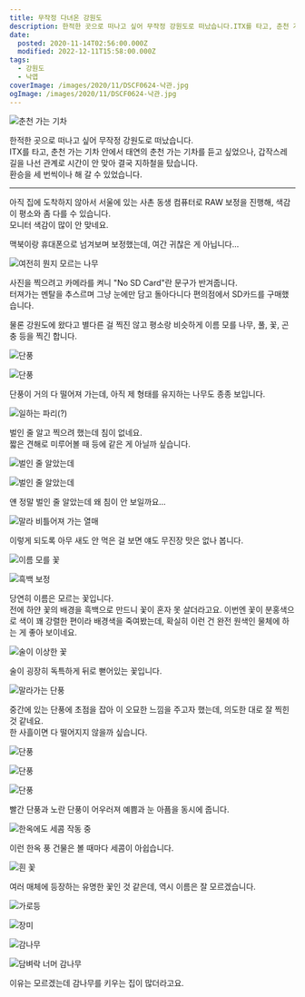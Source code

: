 ```yaml
---
title: 무작정 다녀온 강원도
description: 한적한 곳으로 떠나고 싶어 무작정 강원도로 떠났습니다.ITX를 타고, 춘천 가는 기차 안에서 태연의 춘천 가는 기차를 듣고 싶었으나, 갑작스레 길을 나선 관계로 시간이 안 맞아 결국 지하철을 탔습니다.환승을 세 번씩이나 해 갈 수 있었습니다. 아직 집에 도착하지 않아서 서울에 있는 사촌 동생 컴퓨터로 RAW 보정을 진행해, 색감이 평소와 좀 다를 수 있습니다.모니터 색감이 많이 안
date:
  posted: 2020-11-14T02:56:00.000Z
  modified: 2022-12-11T15:58:00.000Z
tags:
  - 강원도
  - 낙엽
coverImage: /images/2020/11/DSCF0624-낙관.jpg
ogImage: /images/2020/11/DSCF0624-낙관.jpg
---
```


![춘천 가는 기차](https://lh3.googleusercontent.com/pw/AL9nZEWmwjWqMnxYCe5eRolyAycTv_0bQH0qL9sVxBgc8SPB1mbjsvTepYzS0W37LVjyiQOXQbJtXS4gIwFRD7YK31G6MYgmdj5XLEE2AllqiOmVdAFRelylUo00bEzKfTBOXMph-6G3s-f0ZNj_b-pVaXHO)

한적한 곳으로 떠나고 싶어 무작정 강원도로 떠났습니다.  
ITX를 타고, 춘천 가는 기차 안에서 태연의 춘천 가는 기차를 듣고 싶었으나, 갑작스레 길을 나선 관계로 시간이 안 맞아 결국 지하철을 탔습니다.  
환승을 세 번씩이나 해 갈 수 있었습니다.

---

아직 집에 도착하지 않아서 서울에 있는 사촌 동생 컴퓨터로 RAW 보정을 진행해, 색감이 평소와 좀 다를 수 있습니다.  
모니터 색감이 많이 안 맞네요.

맥북이랑 휴대폰으로 넘겨보며 보정했는데, 여간 귀찮은 게 아닙니다…

![여전히 뭔지 모르는 나무](https://lh3.googleusercontent.com/pw/AL9nZEWTvuZRZlvwQEIFd8vIgacPIwuu97t_2JqPIADDQ7LZIcr2s-Zt814xZFyfLyIIZdAnYRCKQXJvaAHaWPC7O_WF0hN0aauUBiviTcDVI_v73Y9-f04Banw8CQNCJGM_XNQbpoyoiGn24g_u9INArueH)

사진을 찍으려고 카메라를 켜니 "No SD Card"란 문구가 반겨줍니다.  
터져가는 멘탈을 추스르며 그냥 눈에만 담고 돌아다니다 편의점에서 SD카드를 구매했습니다.

물론 강원도에 왔다고 별다른 걸 찍진 않고 평소랑 비슷하게 이름 모를 나무, 풀, 꽃, 곤충 등을 찍긴 합니다.

![단풍](https://lh3.googleusercontent.com/pw/AL9nZEUJeIws0fvlmxn620J8v2vjDWEk273i9d7e2_x0bNsiFeBY0X2eyuETpWOIuUwdWmBNNS0hAKb2_D5nlpYzJFmdtTltGoWigFFf7Kz4hmnkpX6cykCgP0SF3IFV43vBT_jFWSGsBb-kXiTuo7zTtBor)

![단풍](https://lh3.googleusercontent.com/pw/AL9nZEXsSPUP2-2a6HIxXmodJRaVNuHXtnW64Y2QrY4_5z0Kz8DGo74yFemG7Om1FXs4Mi8qakWmuvc2N_P130ioHxEU-tcygKqTDqqGSiLCwsC3qhtxquhjjSVx1n562D3QltK2LdCPmf1TmqQzzja2ViGE)

단풍이 거의 다 떨어져 가는데, 아직 제 형태를 유지하는 나무도 종종 보입니다.

![일하는 파리(?)](https://lh3.googleusercontent.com/pw/AL9nZEXkPPOcso-v7hnQt7Hpj2CP4EeUL4hlhuxRSZTUxOx7CU0Y5L8LSbg-nOs5JMgbnItoQtdMJO_BUvqq5e6R3OUyoCZX_9m9arXzfGtlN76tbVtnMuSS7AJg8rhEv9ftI8xd3VNcPVsQi4utpp-roAYG)

벌인 줄 알고 찍으려 했는데 침이 없네요.  
짧은 견해로 미루어볼 때 등에 같은 게 아닐까 싶습니다.

![벌인 줄 알았는데](https://lh3.googleusercontent.com/pw/AL9nZEXkPPOcso-v7hnQt7Hpj2CP4EeUL4hlhuxRSZTUxOx7CU0Y5L8LSbg-nOs5JMgbnItoQtdMJO_BUvqq5e6R3OUyoCZX_9m9arXzfGtlN76tbVtnMuSS7AJg8rhEv9ftI8xd3VNcPVsQi4utpp-roAYG)

![벌인 줄 알았는데](https://lh3.googleusercontent.com/pw/AL9nZEUPhXgeN8qPZGb-T2iYLOQTz6WfOY9pRm0hHjAL8Hhy6IOsNsx8Xv_-_6sUwPQL5dttd31M1vxxwaTeoe_q86wn_k-rqlqZaGryTpTLTjPwTI97lVEwH-fUgdMQWiJows2q3VNM6f9JBMH1ZuCkeuhw)

얜 정말 벌인 줄 알았는데 왜 침이 안 보일까요…

![말라 비틀어져 가는 열매](https://lh3.googleusercontent.com/pw/AL9nZEXAbR-MuBDMBfO7pn4dBp--ngubm5hntAlxmiQb1H94OcjCxNceda8WxS209lpUtKylrmtB0eZw63VWgZO9OhqEEDG7fQGwPV7yxRT_JFDBJnL0rJotuiyUSvGt-ZKK50-dIHpeucNvcL8vyF5Qtd-1)

이렇게 되도록 아무 새도 안 먹은 걸 보면 얘도 무진장 맛은 없나 봅니다.

![이름 모를 꽃](https://lh3.googleusercontent.com/pw/AL9nZEUZ0nThS58ZRetMI2Xgyklp_8FI0sHVzKShIkAWAT86_uZVvAa_IxjbfS3fAHcd5OlgMpLEnhTy9HnCCH5O742xHfcX6hWaY1O2FxE-laCE69d_7uIly1A1OEwesTXeyAMVrpwXJaXCcRnjzdxYQY9U)

![흑백 보정](https://lh3.googleusercontent.com/pw/AL9nZEWLdhfOOjZPnEng6-yfqXSolagi9YHuEQT2cD5--hbP-FoqhFdvj1edtZaPKgNGbvYAdlqsJ6JaLHphLQ-B5WeoqcwPXR5T3vOKw1hRycazvvQCRXlW2qzNT9ZWhDSmQU6z3MHAZz6AR568BWheYpES)

당연히 이름은 모르는 꽃입니다.  
전에 하얀 꽃의 배경을 흑백으로 만드니 꽃이 혼자 못 살더라고요. 이번엔 꽃이 분홍색으로 색이 꽤 강렬한 편이라 배경색을 죽여봤는데, 확실히 이런 건 완전 원색인 물체에 하는 게 좋아 보이네요.

![술이 이상한 꽃](https://lh3.googleusercontent.com/pw/AL9nZEWVt7kIjdgquH9TCHa3UbPydF9bQlUOi6RugfiBVam-rB0cL3X3v0F2iTj_A3pved7YumIjEZMa6CfOHQmoVfeU_Wj8oPDWqTTcuUTlcVZATTCdbj10fzciADNsvlpZ4Y3sglYxf7BH2npMTUjenAte)

술이 굉장히 독특하게 뒤로 뻗어있는 꽃입니다.

![말라가는 단풍](https://lh3.googleusercontent.com/pw/AL9nZEXOO2-A7Ch3Msoqo6BNoVs2x8Yx9ohquadN7jWQnSqRmATWYWMWvzBvkIV1-PaVjZMPzeGrbVeYhIIIoR1FGXVC6V3tKx3vhj68tPo1cYn2hKWH-t14GTiQuNr0gkg3fNXM_LrRWNikhJ8iF0xglt6y)

중간에 있는 단풍에 초점을 잡아 이 오묘한 느낌을 주고자 했는데, 의도한 대로 잘 찍힌 것 같네요.  
한 사흘이면 다 떨어지지 않을까 싶습니다.

![단풍](https://lh3.googleusercontent.com/pw/AL9nZEU0lq8HZRqZUPOmxN9ldkTdN3xFoM_BIF2XNdhOE4-q6BwrF8xxqOGACZROUFyUFzCq7YPZWgDvTkoKExeTl_J-2TMY72l5ElHIkhVznNnKaKGvrK1km7CsDHdzq4SJLQHH6absyWUgiazYtUs402Ol)

![단풍](https://lh3.googleusercontent.com/pw/AL9nZEVUHZmMpGtv8h-JFs_W2hvakR0I7ylkrQP06iz8CIGym8ziky7cmCXnN0puzOMQRVyr-KDUby4hrzrEa-K8P7Gu1WbIZxcJXbuTkyTTsBlIRIG_nNYmT9R99fGzEXoQu3oRtpj8jyegRFr5wyDM0Ef1)

![단풍](https://lh3.googleusercontent.com/pw/AL9nZEW92bwrmRRbXhqq0KyXCmRH-l0XPmKryyN6TEdKWp-TKTJJvF-95_gOsKeC0LKjRzKRieQX0gSQKWiSMonOz0BTwoKAAPfKUPOFC1PYTenNCwEIC_x1o5O9hGOjBiRrtIUUCCnusHm_Ypw5hA0pjBHG)

빨간 단풍과 노란 단풍이 어우러져 예쁨과 눈 아픔을 동시에 줍니다.

![한옥에도 세콤 작동 중](https://lh3.googleusercontent.com/pw/AL9nZEUhWp10UUBqI7RrFoEmm_MIJjxa_5utknh3dAErHX8-DpwT5R9lfipW_sbnyhJyAHH60gtFNW8pHrPDqKkk2tjjoL2qIieTxwTDOH8TyXci3QbXsYjMfbcjf285y-opf61M6tCucE3qoCx29CqkZeUe)

이런 한옥 풍 건물은 볼 때마다 세콤이 아쉽습니다.

![흰 꽃](https://lh3.googleusercontent.com/pw/AL9nZEVU9IK3osx29vMc2MNF7XGm8dgmI4ukct3cltI8C3xBcM2Fl_ZY_3ab47knnka0p6EX1DIi4dnhmX9UK_qshUYYyNc7NZZHmv52ZY1CvLkUs1r9CSUdUn-hioI112s6cBBUApkM37nih1lfIn-3ExMt)

여러 매체에 등장하는 유명한 꽃인 것 같은데, 역시 이름은 잘 모르겠습니다.

![가로등](https://lh3.googleusercontent.com/pw/AL9nZEXX3KYqeV7vmKSh5N3qX3l4g-eHEVoxI0FU3fhpLNzeiBddpDgzrC48Jbe_WL7LTr4E_g3vLa546wlT2kqemCXheYFhCn8eF7edJEEF0vYeYzWw-tQOQXfmzQH9NkFWya9wM6oC99iDcfmfq1LcqUFb)

![장미](https://lh3.googleusercontent.com/pw/AL9nZEUw2TdxmWe8AX-FYOl-cBHhHWSsZcIqjes5J3i0W2N-R2nRYx9t5nQtmdpZUSCsjCNy9mh0FOl35c_yLdvPjCSciqGZsDMgzwQ_E1OKXg6ldR0PXAZ5g6ydNsyskqJ4SsVzQlrpGb_mN8muA6EMKSJS)

![감나무](https://lh3.googleusercontent.com/pw/AL9nZEXS6HW-IJpFA2HJChB65WLRGHjkf286xRDVyTI33TH5bIO_8v4Ecg0H35T7oBZfFShYBdopV5MlVgIPuAuRpTtyStJl_cnJIoW224cg3auvz5ze3YOFFZuRCz-91vZ1c1xpD9E5VnS0-n1X2kPDW8Em)

![담벼락 너머 감나무](https://lh3.googleusercontent.com/pw/AL9nZEUR5f4ojReAOi3pElC0ig-SOiCMIKdGhhIF1RSbnr2grUlB4B-anY36zaPe5bQp90UGFUDSwUvrcJm5BVFYritFNjB8hvetJ1zqbU-3YSpE4HufTmyG42nyEj37cEkAdnwBJN_2_oVX9ictCKLIMHYy)

이유는 모르겠는데 감나무를 키우는 집이 많더라고요.